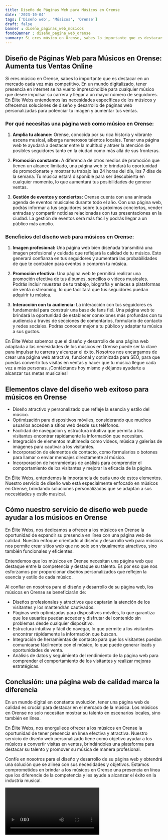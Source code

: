 ```yaml
---
title: Diseño de Páginas Web para Músicos en Orense
date: '2023-10-04'
tags: ['Diseño web', 'Músicos', 'Orense']
draft: false
banner : diseño_paginas_web_músicos
fondoBanner : diseño_pagina_web_orense
summary: Si eres músico en Orense, sabes lo importante que es destacar en un mercado cada vez más competitivo. En un mundo digitalizado, tener presencia en internet se ha vuelto imprescindible para cualquier músico que desee impulsar su carrera y llegar a un mayor número de seguidores. En Élite Webs entendemos las necesidades específicas de los músicos y ofrecemos soluciones de diseño y desarrollo de páginas web personalizadas para potenciar tu imagen y aumentar tus ventas.
---
```


## Diseño de Páginas Web para Músicos en Orense: Aumenta tus Ventas Online

Si eres músico en Orense, sabes lo importante que es destacar en un mercado cada vez más competitivo. En un mundo digitalizado, tener presencia en internet se ha vuelto imprescindible para cualquier músico que desee impulsar su carrera y llegar a un mayor número de seguidores. En Élite Webs entendemos las necesidades específicas de los músicos y ofrecemos soluciones de diseño y desarrollo de páginas web personalizadas para potenciar tu imagen y aumentar tus ventas.

### Por qué necesitas una página web como músico en Orense:

1. **Amplía tu alcance:** Orense, conocida por su rica historia y vibrante escena musical, alberga numerosos talentos locales. Tener una página web te ayudará a destacar entre la multitud y atraer la atención de posibles seguidores tanto en la ciudad como más allá de sus fronteras.

2. **Promoción constante:** A diferencia de otros medios de promoción que tienen un alcance limitado, una página web te brindará la oportunidad de promocionarte y mostrar tu trabajo las 24 horas del día, los 7 días de la semana. Tu música estará disponible para ser descubierta en cualquier momento, lo que aumentará tus posibilidades de generar ventas.

3. **Gestión de eventos y conciertos:** Orense cuenta con una animada agenda de eventos musicales durante todo el año. Con una página web, podrás informar a tus seguidores sobre tus próximos conciertos, vender entradas y compartir noticias relacionadas con tus presentaciones en la ciudad. La gestión de eventos será más fácil y podrás llegar a un público más amplio.

### Beneficios del diseño web para músicos en Orense:

1. **Imagen profesional:** Una página web bien diseñada transmitirá una imagen profesional y cuidada que reflejará la calidad de tu música. Esto generará confianza en tus seguidores y aumentará las probabilidades de que te contraten para eventos o compren tu música.

2. **Promoción efectiva:** Una página web te permitirá realizar una promoción efectiva de tus álbumes, sencillos o videos musicales. Podrás incluir muestras de tu trabajo, biografía y enlaces a plataformas de venta o streaming, lo que facilitará que tus seguidores puedan adquirir tu música.

3. **Interacción con tu audiencia:** La interacción con tus seguidores es fundamental para construir una base de fans fiel. Una página web te brindará la oportunidad de establecer conexiones más profundas con tu audiencia a través de secciones de comentarios, formulario de contacto y redes sociales. Podrás conocer mejor a tu público y adaptar tu música a sus gustos.

En Élite Webs sabemos que el diseño y desarrollo de una página web adaptada a las necesidades de los músicos en Orense puede ser la clave para impulsar tu carrera y alcanzar el éxito. Nosotros nos encargamos de crear una página web atractiva, funcional y optimizada para SEO, para que puedas convertir tus visitas en ventas y hacer que tu música llegue cada vez a más personas. ¡Contáctanos hoy mismo y déjanos ayudarte a alcanzar tus metas musicales!

<GifSeo />

<Cta />

## Elementos clave del diseño web exitoso para músicos en Orense

- Diseño atractivo y personalizado que refleje la esencia y estilo del músico.
- Optimización para dispositivos móviles, considerando que muchos usuarios acceden a sitios web desde sus teléfonos.
- Facilidad de navegación y estructura intuitiva que permita a los visitantes encontrar rápidamente la información que necesitan.
- Integración de elementos multimedia como videos, música y galerías de imágenes para cautivar a los visitantes.
- Incorporación de elementos de contacto, como formularios o botones para llamar o enviar mensajes directamente al músico.
- Incorporación de herramientas de análisis para comprender el comportamiento de los visitantes y mejorar la eficacia de la página.

En Élite Webs, entendemos la importancia de cada uno de estos elementos. Nuestro servicio de diseño web está especialmente enfocado en músicos en Orense, brindando soluciones personalizadas que se adaptan a sus necesidades y estilo musical.

## Cómo nuestro servicio de diseño web puede ayudar a los músicos en Orense

En Élite Webs, nos dedicamos a ofrecer a los músicos en Orense la oportunidad de expandir su presencia en línea con una página web de calidad. Nuestro enfoque orientado al diseño y desarrollo web para músicos nos permite crear sitios web que no solo son visualmente atractivos, sino también funcionales y eficientes.

Entendemos que los músicos en Orense necesitan una página web que destaque entre la competencia y destaque su talento. Es por eso que nos esforzamos por proporcionar diseños personalizados que reflejen la esencia y estilo de cada músico.

Al confiar en nosotros para el diseño y desarrollo de su página web, los músicos en Orense se beneficiarán de:

- Diseños profesionales y atractivos que captarán la atención de los visitantes y los mantendrán cautivados.
- Páginas web optimizadas para dispositivos móviles, lo que garantiza que los usuarios puedan acceder y disfrutar del contenido sin problemas desde cualquier dispositivo.
- Estructura intuitiva y fácil de navegar, lo que permite a los visitantes encontrar rápidamente la información que buscan.
- Integración de herramientas de contacto para que los visitantes puedan comunicarse fácilmente con el músico, lo que puede generar leads y oportunidades de venta.
- Análisis de datos y seguimiento del rendimiento de la página web para comprender el comportamiento de los visitantes y realizar mejoras estratégicas.

## Conclusión: una página web de calidad marca la diferencia

En un mundo digital en constante evolución, tener una página web de calidad es crucial para destacar en el mercado de la música. Los músicos en Orense no solo necesitan mostrar su talento en escenarios locales, sino también en línea.

En Élite Webs, nos enorgullece ofrecer a los músicos en Orense la oportunidad de tener presencia en línea efectiva y atractiva. Nuestro servicio de diseño web personalizado tiene como objetivo ayudar a los músicos a convertir visitas en ventas, brindándoles una plataforma para destacar su talento y promover su música de manera profesional.

Confíe en nosotros para el diseño y desarrollo de su página web y obtendrá una solución que se alinea con sus necesidades y objetivos. Estamos comprometidos en brindar a los músicos en Orense una presencia en línea que los diferencie de la competencia y les ayude a alcanzar el éxito en la industria musical.

<Video />

<CtaBot job='Músicos' city='Orense'/>

<Gmaps query='Orense+españa+maps' />